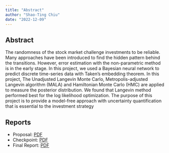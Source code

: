 ```yaml
---
title: "Abstract"
author: "Shao-Ting Chiu"
date: "2022-12-09"
---
```


## Abstract

The randomness of the stock market challenge investments to be reliable. Many
approaches have been introduced to find the hidden pattern behind the transitions.
However, error estimation with the non-parametric method is in the early stage.
In this project, we used a Bayesian neural network to predict discrete time-series
data with Taken’s embedding theorem. In this project, The Unadjusted Langevin
Monte Carlo, Metropolis-adjusted Langevin algorithm (MALA) and Hamiltonian
Monte Carlo (HMC) are applied to measure the posterior distribution. We found
that Langevin method performed best for the log likelihood optimization. The
purpose of this project is to provide a model-free approach with uncertainty quantification that is essential to the investment strategy


## Reports

- Proposal: [PDF](https://github.com/stevengogogo/ECEN649_FinalProject/releases/download/latest/proposal.pdf)
- Checkpoint: [PDF](https://github.com/stevengogogo/ECEN649_FinalProject/releases/download/latest/checkpoint.pdf)
- Final Report: [PDF](https://github.com/stevengogogo/ECEN649_FinalProject/releases/download/latest/final-report.pdf)
